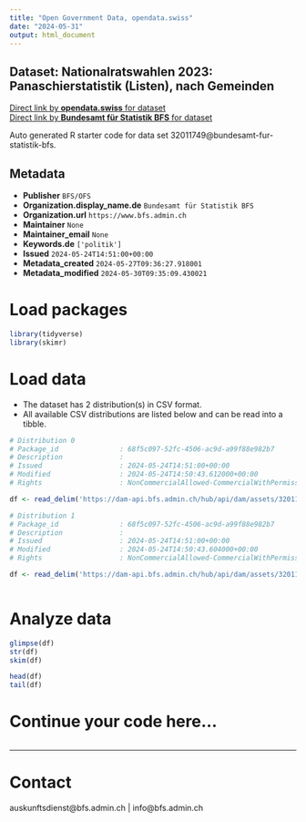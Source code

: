 ```yaml
---
title: "Open Government Data, opendata.swiss"
date: "2024-05-31"
output: html_document
---
```


## Dataset: Nationalratswahlen 2023: Panaschierstatistik (Listen), nach Gemeinden



[Direct link by **opendata.swiss** for dataset](https://opendata.swiss/de/dataset/nationalratswahlen-2023-panaschierstatistik-listen-nach-gemeinden)<br>
[Direct link by **Bundesamt für Statistik BFS** for dataset](https://www.bfs.admin.ch/asset/de/su-d-17.02.02.06.01.za.2023.c)

Auto generated R starter code for data set 32011749@bundesamt-fur-statistik-bfs.

## Metadata

- **Publisher** `BFS/OFS`
- **Organization.display_name.de** `Bundesamt für Statistik BFS`
- **Organization.url** `https://www.bfs.admin.ch`
- **Maintainer** `None`
- **Maintainer_email** `None`
- **Keywords.de** `['politik']`
- **Issued** `2024-05-24T14:51:00+00:00`
- **Metadata_created** `2024-05-27T09:36:27.918001`
- **Metadata_modified** `2024-05-30T09:35:09.430021`


# Load packages

```r

library(tidyverse)
library(skimr)

```

# Load data

-   The dataset has 2 distribution(s) in CSV format.
-   All available CSV distributions are listed below and can be read into a tibble.

```r

# Distribution 0
# Package_id               : 68f5c097-52fc-4506-ac9d-a99f88e982b7
# Description              : 
# Issued                   : 2024-05-24T14:51:00+00:00
# Modified                 : 2024-05-24T14:50:43.612000+00:00
# Rights                   : NonCommercialAllowed-CommercialWithPermission-ReferenceRequired

df <- read_delim('https://dam-api.bfs.admin.ch/hub/api/dam/assets/32011759/master')

# Distribution 1
# Package_id               : 68f5c097-52fc-4506-ac9d-a99f88e982b7
# Description              : 
# Issued                   : 2024-05-24T14:51:00+00:00
# Modified                 : 2024-05-24T14:50:43.604000+00:00
# Rights                   : NonCommercialAllowed-CommercialWithPermission-ReferenceRequired

df <- read_delim('https://dam-api.bfs.admin.ch/hub/api/dam/assets/32011762/master')



```

# Analyze data

```r

glimpse(df)
str(df)
skim(df)

head(df)
tail(df)

```

# Continue your code here...

```r

```

------------------------------------------------------------------------

# Contact

auskunftsdienst@bfs.admin.ch | info@bfs.admin.ch
